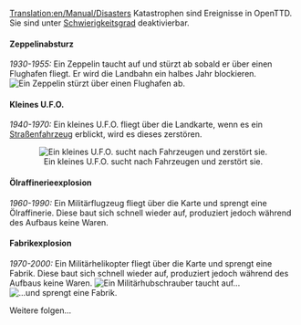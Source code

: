[[Translation:en/Manual/Disasters]]
{{de/Übersetzung|en/Manual/Game Mechanics/Main Page|65}}
{{de/Manual/Inhaltsverzeichnis}}
Katastrophen sind Ereignisse in OpenTTD. Sie sind unter [[de/Schwierigkeitsgrad|Schwierigkeitsgrad]] deaktivierbar.

====Zeppelinabsturz====
''1930-1955:''
Ein Zeppelin taucht auf und stürzt ab sobald er über einen Flughafen fliegt. Er wird die Landbahn ein halbes Jahr blockieren.
[[File:en/Manual/Zeppelin.png|center|frame|Ein Zeppelin stürzt über einen Flughafen ab.]]

====Kleines U.F.O.====
''1940-1970:''
Ein kleines U.F.O. fliegt über die Landkarte, wenn es ein [[de/Manual/Straßenfahrzeuge|Straßenfahrzeug]] erblickt, wird es dieses zerstören.

<center>[[File:en/Manual/Smallufo.png|center|frame|Ein kleines U.F.O. sucht nach Fahrzeugen und zerstört sie.]]</center>

====Ölraffinerieexplosion====
''1960-1990:''
Ein Militärflugzeug fliegt über die Karte und sprengt eine Ölraffinerie. Diese baut sich schnell wieder auf, produziert jedoch während des Aufbaus keine Waren.

====Fabrikexplosion====
''1970-2000:''
Ein Militärhelikopter fliegt über die Karte und sprengt eine Fabrik. Diese baut sich schnell wieder auf, produziert jedoch während des Aufbaus keine Waren.
[[File:de/Manual/Fabrik-Explosion-1-von-2.png|center|frame|Ein Militärhubschrauber taucht auf...]]
[[File:de/Manual/Fabrik-Explosion-2-von-2.png|center|frame|...und sprengt eine Fabrik.]]

Weitere folgen...